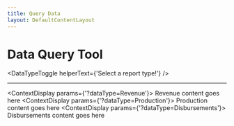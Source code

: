 ```yaml
---
title: Query Data
layout: DefaultContentLayout
---
```


# Data Query Tool

<DataTypeToggle helperText={'Select a report type!'} />

---

<ContextDisplay params={'?dataType=Revenue'}>
Revenue content goes here
</ContextDisplay>
<ContextDisplay params={'?dataType=Production'}>
Production content goes here
</ContextDisplay>
<ContextDisplay params={'?dataType=Disbursements'}>
Disbursements content goes here
</ContextDisplay>

<DataTable />
